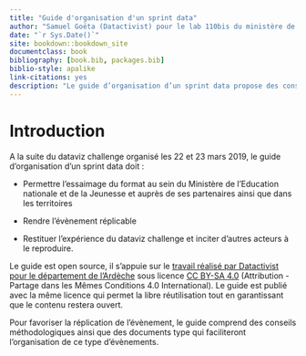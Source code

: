 ```yaml
--- 
title: "Guide d'organisation d'un sprint data"
author: "Samuel Goëta (Datactivist) pour le lab 110bis du ministère de l'Éducation nationale"
date: "`r Sys.Date()`"
site: bookdown::bookdown_site
documentclass: book
bibliography: [book.bib, packages.bib]
biblio-style: apalike
link-citations: yes
description: "Le guide d’organisation d’un sprint data propose des conseils méthodologiques  et des documents type pour favoriser l’essaimage des formats de prototypage rapides à partir de données au sein du Ministère de l’Education nationale et de la Jeunesse, ses partenaires et dans les territoires."
---
```


# Introduction {-}

A la suite du dataviz challenge organisé les 22 et 23 mars 2019, le guide d’organisation d’un sprint data doit : 

* Permettre l’essaimage du format au sein du Ministère de l’Education nationale et de la Jeunesse et auprès de ses partenaires ainsi que dans les territoires

* Rendre l’évènement réplicable

* Restituer l’expérience du dataviz challenge et inciter d’autres acteurs à le reproduire. 

Le guide est open source, il s'appuie sur le [travail réalisé par Datactivist pour le département de l'Ardèche](https://docs.google.com/document/d/1uDw4Maifjl_egJ95y-F0dkXEyu2MNfhc2GvNEmjhPq8/edit#heading=h.9ofnjz67swln) sous licence [CC BY-SA 4.0](https://creativecommons.org/licenses/by-sa/4.0/deed.fr) (Attribution - Partage dans les Mêmes Conditions 4.0 International). Le guide est publié avec la même licence qui permet la libre réutilisation tout en garantissant que le contenu restera ouvert. 

Pour favoriser la réplication de l'évènement, le guide comprend des conseils méthodologiques ainsi que des documents type qui faciliteront l'organisation de ce type d'évènements.  

